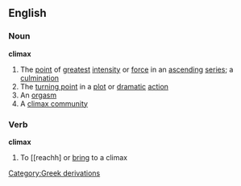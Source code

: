==English==
===Noun===
'''climax'''
#The [[point]] of [[greatest]] [[intensity]] or [[force]] in an [[ascending]] [[series]]; a [[culmination]]
#The [[turning point]] in a [[plot]] or [[dramatic]] [[action]]
#An [[orgasm]]
#A [[climax community]]
===Verb===
'''climax'''
#To [[reachh] or [[bring]] to a climax
[[Category:Greek derivations]]